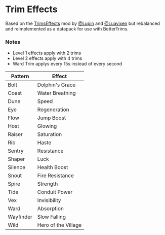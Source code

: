 # Trim Effects

Based on the [TrimsEffects](https://modrinth.com/mod/trimseffects) mod by [@Lupin](https://modrinth.com/user/Lupin) and [@Luavixen](https://modrinth.com/user/luavixen) but rebalanced and reimplemented as a datapack for use with BetterTrims.

### Notes
- Level 1 effects apply with 2 trims
- Level 2 effects apply with 4 trims
- Ward Trim applys every 15s instead of every second

| Pattern   | Effect              |
|-----------|---------------------|
| Bolt      | Dolphin's Grace     |
| Coast     | Water Breathing     |
| Dune      | Speed               |
| Eye       | Regeneration        |
| Flow      | Jump Boost          |
| Host      | Glowing             |
| Raiser    | Saturation          |
| Rib       | Haste               |
| Sentry    | Resistance          |
| Shaper    | Luck                |
| Silence   | Health Boost        |
| Snout     | Fire Resistance     |
| Spire     | Strength            |
| Tide      | Conduit Power       |
| Vex       | Invisibility        |
| Ward      | Absorption          |
| Wayfinder | Slow Falling        |
| Wild      | Hero of the Village |